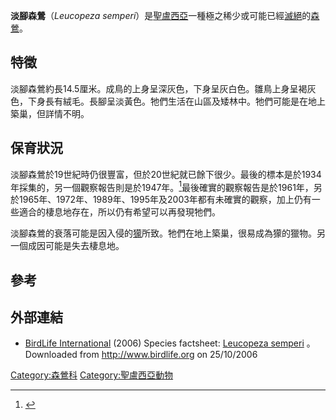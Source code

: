 {{speciesbox
| image = LeucopezaSemperiSmit.jpg
| status = CR
| status_system = IUCN3.1
| status_ref = <ref>{{IUCN|id=22721873 |title=''Leucopeza semperi'' |assessor=BirdLife International |assessor-link=BirdLife International |version=2013.2 |year=2012 |accessdate=26 November 2013}}</ref>
| species = semperi
| authority = [[菲利·盧特立·史考烈特|Sclater]]，1877
| synonyms = 
}}
'''淡腳森鶯'''（''Leucopeza semperi''）是[[聖盧西亞|聖盧西亞]]一種極之稀少或可能已經[[滅絕|滅絕]]的[[森鶯|森鶯]]。

==特徵==
淡腳森鶯約長14.5厘米。成鳥的上身呈深灰色，下身呈灰白色。雛鳥上身呈褐灰色，下身長有絨毛。長腳呈淡黃色。牠們生活在山區及矮林中。牠們可能是在地上築巢，但詳情不明。

==保育狀況==
淡腳森鶯於19世紀時仍很豐富，但於20世紀就已餘下很少。最後的標本是於1934年採集的，另一個觀察報告則是於1947年。<ref>{{Cite book en|author=Greenway, James|year=1967|title=Extinct and Vanishing Birds of the World|url=https://archive.org/details/extinctvanishing00gree}}</ref>最後確實的觀察報告是於1961年，另於1965年、1972年、1989年、1995年及2003年都有未確實的觀察，加上仍有一些適合的棲息地存在，所以仍有希望可以再發現牠們。

淡腳森鶯的衰落可能是因入侵的[[獴|獴]]所致。牠們在地上築巢，很易成為獴的獵物。另一個成因可能是失去棲息地。

==參考==
{{reflist}}

==外部連結==
* [[BirdLife_International|BirdLife International]] (2006) Species factsheet: [http://www.birdlife.org/datazone/species/index.html?action=SpcHTMDetails.asp&sid=9149&m=0 Leucopeza semperi] {{Wayback|url=http://www.birdlife.org/datazone/species/index.html?action=SpcHTMDetails.asp&sid=9149&m=0 |date=20090103022207 }}。Downloaded from http://www.birdlife.org {{WebCite|url=https://www.webcitation.org/6HKWwfXVH?url=http://www.birdlife.org/ |date=20130612215749 |dateformat=iso }} on 25/10/2006
{{Taxonbar|from=Q882001}}

[[Category:森鶯科|Category:森鶯科]]
[[Category:聖盧西亞動物|Category:聖盧西亞動物]]